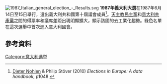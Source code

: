 [[Image:1987_Italian_general_election_-_Results.svg|right]]
'''1987年義大利大選'''在1987年6月14日至15日舉行，選出義大利共和國第十屆議會成員<ref name=NS>[[Dieter_Nohlen|Dieter Nohlen]] & Philip Stöver (2010) ''Elections in Europe: A data handbook'', p1048 {{ISBN|978-3-8329-5609-7}}</ref>。[[天主教民主黨|天主教民主黨]]和[[意大利共產黨|意大利共產黨]]之間的得票率和議席差距出現明顯擴大，顯示該國的去工業化趨勢。綠色名單在這次選舉中首次進入意大利國會。
==參考資料==
{{reflist}}
{{意大利選舉}}
[[Category:意大利选举|Category:意大利选举]]